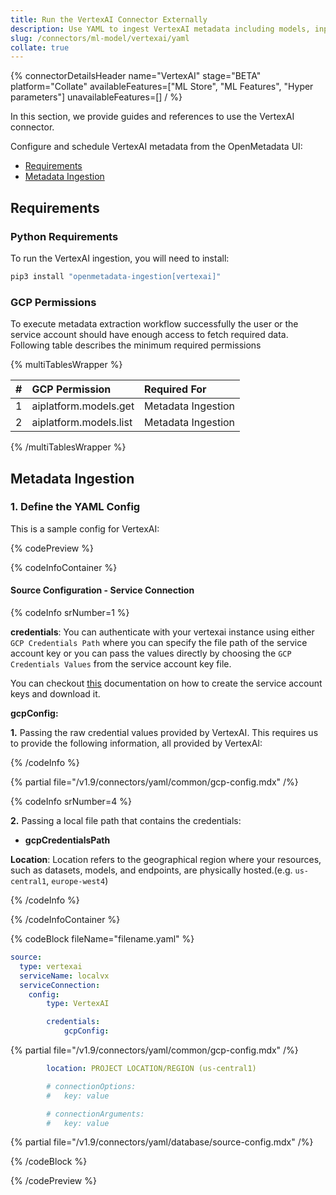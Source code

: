 ```yaml
---
title: Run the VertexAI Connector Externally
description: Use YAML to ingest VertexAI metadata including models, inputs, tags, and monitoring logs.
slug: /connectors/ml-model/vertexai/yaml
collate: true
---
```







{% connectorDetailsHeader
name="VertexAI"
stage="BETA"
platform="Collate"
availableFeatures=["ML Store", "ML Features", "Hyper parameters"]
unavailableFeatures=[]
/ %}

In this section, we provide guides and references to use the VertexAI connector.

Configure and schedule VertexAI metadata from the OpenMetadata UI:

- [Requirements](#requirements)
- [Metadata Ingestion](#metadata-ingestion)

<ExternalIngestionDeployment />

## Requirements

### Python Requirements

<PythonRequirements />

To run the VertexAI ingestion, you will need to install:

```bash
pip3 install "openmetadata-ingestion[vertexai]"
```

### GCP Permissions

To execute metadata extraction workflow successfully the user or the service account should have enough access to fetch required data. Following table describes the minimum required permissions

{% multiTablesWrapper %}

| #    | GCP Permission                | Required For            |
| :--- | :---------------------------- | :---------------------- |
| 1    | aiplatform.models.get         | Metadata Ingestion      |
| 2    | aiplatform.models.list        | Metadata Ingestion      |


{% /multiTablesWrapper %}


## Metadata Ingestion

### 1. Define the YAML Config

This is a sample config for VertexAI:

{% codePreview %}

{% codeInfoContainer %}

#### Source Configuration - Service Connection

{% codeInfo srNumber=1 %}

**credentials**: 
You can authenticate with your vertexai instance using either `GCP Credentials Path` where you can specify the file path of the service account key or you can pass the values directly by choosing the `GCP Credentials Values` from the service account key file.

You can checkout [this](https://cloud.google.com/iam/docs/keys-create-delete#iam-service-account-keys-create-console) documentation on how to create the service account keys and download it.

**gcpConfig:**

**1.** Passing the raw credential values provided by VertexAI. This requires us to provide the following information, all provided by VertexAI:

{% /codeInfo %}

{% partial file="/v1.9/connectors/yaml/common/gcp-config.mdx" /%}

{% codeInfo srNumber=4 %}

**2.**  Passing a local file path that contains the credentials:
  - **gcpCredentialsPath**

**Location**:
Location refers to the geographical region where your resources, such as datasets, models, and endpoints, are physically hosted.(e.g. `us-central1`, `europe-west4`)

{% /codeInfo %}

{% /codeInfoContainer %}

{% codeBlock fileName="filename.yaml" %}

```yaml {% isCodeBlock=true %}
source:
  type: vertexai
  serviceName: localvx
  serviceConnection:
    config:
        type: VertexAI
```
```yaml {% srNumber=1 %}
        credentials:
            gcpConfig:
```

{% partial file="/v1.9/connectors/yaml/common/gcp-config.mdx" /%}

```yaml {% srNumber=4 %}
        location: PROJECT LOCATION/REGION (us-central1)
```
```yaml {% srNumber=2 %}
        # connectionOptions:
        #   key: value
```
```yaml {% srNumber=3 %}
        # connectionArguments:
        #   key: value
```

{% partial file="/v1.9/connectors/yaml/database/source-config.mdx" /%}

<IngestionSink />

<WorkflowConfig />

{% /codeBlock %}

{% /codePreview %}

<IngestionCli />
